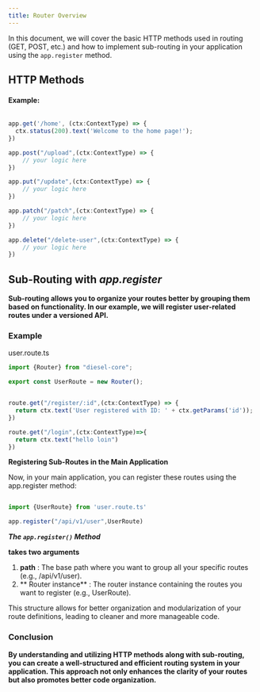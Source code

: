 ```yaml
---
title: Router Overview
---
```


In this document, we will cover the basic HTTP methods used in routing (GET, POST, etc.) and how to implement sub-routing in your application using the `app.register` method.

## HTTP Methods

#### Example:

```typescript

app.get('/home', (ctx:ContextType) => {
  ctx.status(200).text('Welcome to the home page!');
})

app.post("/upload",(ctx:ContextType) => {
    // your logic here
})

app.put("/update",(ctx:ContextType) => {
    // your logic here
})

app.patch("/patch",(ctx:ContextType) => {
    // your logic here
})

app.delete("/delete-user",(ctx:ContextType) => {
    // your logic here
})

```

## Sub-Routing with ***app.register***

**Sub-routing allows you to organize your routes better by grouping them based on functionality. In our example, we will register user-related routes under a versioned API.**

### Example

user.route.ts
```typescript
import {Router} from "diesel-core";

export const UserRoute = new Router();


route.get("/register/:id",(ctx:ContextType) => {
  return ctx.text('User registered with ID: ' + ctx.getParams('id'));
})

route.get("/login",(ctx:ContextType)=>{
  return ctx.text("hello loin")
})
```
**Registering Sub-Routes in the Main Application**

Now, in your main application, you can register these routes using the app.register method:
```typescript

import {UserRoute} from 'user.route.ts'

app.register("/api/v1/user",UserRoute)
```
***The `app.register()` Method***

**takes two arguments**
1. **path** : The base path where you want to group all your specific routes (e.g., /api/v1/user).
2. ** Router instance** : The router instance containing the routes you want to register (e.g., UserRoute).

This structure allows for better organization and modularization of your route definitions, leading to cleaner and more manageable code.

### Conclusion

**By understanding and utilizing HTTP methods along with sub-routing, you can create a well-structured and efficient routing system in your application. This approach not only enhances the clarity of your routes but also promotes better code organization.**

